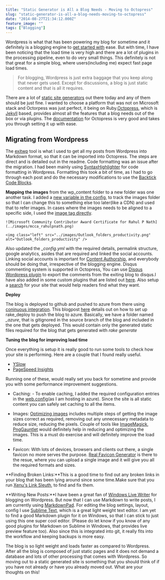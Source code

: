```yaml
---
title: "Static Generator is All a Blog Needs - Moving to Octopress"
slug: "static-generator-is-all-a-blog-needs-moving-to-octopress"
date: "2014-08-27T21:34:12.000Z"
feature_image: ""
tags: ["Blogging"]
---
```


Wordpress is what that has been powering my blog for sometime and it definitely is a blogging engine to [get started with](/posts/get-started-with-your-blog/) ease. But with time, I have been noticing that the load time is very high and there are a lot of plugins in the processing pipeline, even to do very small things. This definitely is not that great for a simple blog, where users(including me) expect fast page load times.

> For blogging, Wordpress is just extra baggage that you keep along that never gets used. Except for discussions, a blog is just static content and that is all it requires.

There are a lot of [static site generators](https://www.staticgen.com/) out there today and any of them should be just fine. I wanted to choose a platform that was not on Microsoft stack and Octorpess was just perfect, it being on Ruby.[Octopress](http://octopress.org/), which is [Jekyll](http://jekyllrb.com/) based, provides almost all the features that a blog needs out of the box or via plugins. The [documentation](http://octopress.org/docs/setup/) for Octopress is very good and takes you through setting it up with ease.

Migrating from Wordpress
------------------------

The [exitwp](https://github.com/thomasf/exitwp) tool is what I used to get all my posts from Wordpress into Markdown format, so that it can be imported into Octopress. The steps are direct and is detailed out in the readme. Code formatting was an issue after the migration. I had been mainly using [SyntaxHighlighter](http://alexgorbatchev.com/SyntaxHighlighter/) for code formatting in Wordpress. Formatting this took a bit of time, as I had to go through each post and do the necessary modifications to use the [Backtick Code Blocks](http://octopress.org/docs/plugins/backtick-codeblock/).

**Mapping the images** from the wp\_content folder to a new folder was one another task. I added a [new variable in the config](http://jekyllrb.com/docs/variables/), to track the images folder so that I can change this to something else too later(like a CDN) and used that to refer images. In cases where the images needs to be aligned to a specific side, I used the [image tag directly](http://stackoverflow.com/questions/255170/markdown-and-image-alignment).

    ![Microsoft Community Contributor Award Certificate for Rahul P Nath](../images/mcca_rahulpnath.png)
    
    <img class="left" src="../images/Outlook_folders_productivity.png" alt="Outlook_folders_productivity" />
    
    

Also updated the _\_config.yml_ with the required details, permalink structure, google analytics, asides that are required and linked the social accounts. Linking social accounts is important for [Content Authorship](https://plus.google.com/authorship), and everybody should be doing that, irrespective of the blogging engine. Disqus commenting system is supported in Octopress, You can use [Disqus Wordpress plugin](https://wordpress.org/plugins/disqus-comment-system/) to export the comments from the exiting blog to disqus.I have also added in some custom plugins that are listed out [here](https://github.com/rahulpnath/rahulpnath.com/blob/master/MyPlugins.markdown). Also setup a [search](https://www.google.co.in/cse/) for your site that would help readers find what they want.

**Deploy**

The blog is deployed to github and pushed to azure from there using [coninuous integration](http://azure.microsoft.com/en-us/documentation/articles/web-sites-publish-source-control/). This blogpost [here](http://www.ewal.net/2012/08/28/octopress-plus-windows-azure-web-sites/) details out on how to set up rake\_deploy to push the blog to azure. Basically, we have a folder named _\_azure_, that is gitignored in the source branch of the blog and included in the one that gets deployed. This would contain only the generated static files required for the blog that gets generated with _rake generate_

**Tuning the blog for improving load time**

Once everything is setup it is really good to run some tools to check how your site is performing. Here are a couple that I found really useful.

*   [YSlow](https://developer.yahoo.com/yslow/)
*   [PageSpeed Insights](https://developers.google.com/speed/pagespeed/insights/)

Running one of these, would really set you back for sometime and provide you with some performance improvement suggestions.

*   Caching: - To enable caching, I added the required configuration entries in the [web.config](https://github.com/rahulpnath/rahulpnath.com/blob/blog/web.config)(as I am hosting in azure). Since the site is all static content you can safely set caching to all the items.

    <staticContent>
    	<mimeMap fileExtension="woff" mimeType="application/font-woff" />
        <clientCache httpExpires="Sun, 29 Mar 2020 00:00:00 GMT" cacheControlMode="UseExpires" />
    </staticContent>
    

*   Images: [Optimizing images](https://developers.google.com/speed/docs/insights/OptimizeImages) includes multiple steps of getting the image sizes correct as required, removing out any unnecessary metadata to reduce size, reducing the pixels. Couple of tools like [ImageMagick](http://www.imagemagick.org/), [PngGauntlet](http://pnggauntlet.com/) would definitely help in reducing and optimizing the images. This is a must do exercise and will definitely improve the load time.
*   Favicon: With lots of devices, browsers and clients out there, a single favicon no more serves the purpose. [Real Favicon Generator](http://realfavicongenerator.net/) is there to the resue, where you can upload a single image and it will give you all the required formats and sizes.

**Finding Broken Links:**This is a good time to find out any broken links in your blog that has been lying around since some time.Make sure that you run [Xenu's Link Sleuth](http://home.snafu.de/tilman/xenulink.html), to find and fix them.

**Writing New Posts:**I have been a great fan of [Windows Live Writer](http://www.microsoft.com/en-in/download/details.aspx?id=8621http://www.microsoft.com/en-in/download/details.aspx?id=8621) for blogging on Wordpress. But now that I can use Markdown to write posts, I am currently using [MarkdownPad](http://markdownpad.com/). For editing the blog settings, layout, config I use [Sublime Text](http://www.sublimetext.com/), which is a great light weight text editor. I am yet to find a good Markdown plugin for it on Windows, so that I can stick to just using this one super cool editor. (Please do let know if you know of any good plugins for Markdown on Sublime in Windows, that provides live preview feature too). Also since this is integrated into git, it really fits into the workflow and keeping backups is more easy.

The blog is so light weight and loads faster as compared to Wordpress. After all the blog is composed of just static pages and it does not demand a database and lots of other processing that comes with Wordpress. So moving out to a static generated site is something that you should think of if you have not already or have you already moved out. What are your thoughts on this!